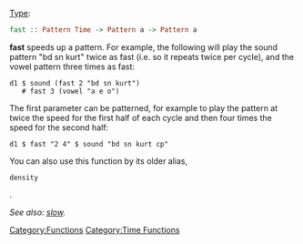 {{DISPLAYTITLE:fast}} 
[[Type signature|Type]]: <syntaxhighlight lang="haskell" inline>fast :: Pattern Time -> Pattern a -> Pattern a</syntaxhighlight>

'''fast''' speeds up a pattern. For example, the following will play the sound pattern "bd sn kurt" twice as fast (i.e. so it repeats twice per cycle), and the vowel pattern three times as fast:

<source>
d1 $ sound (fast 2 "bd sn kurt")
   # fast 3 (vowel "a e o")
</source>

The first parameter can be patterned, for example to play the pattern at twice the speed for the first half of each cycle and then four times the speed for the second half:

<source>
d1 $ fast "2 4" $ sound "bd sn kurt cp"
</source>


You can also use this function by its older alias, <source inline>density</source>.

''See also: [[slow]].''

[[Category:Functions]] [[Category:Time Functions]]